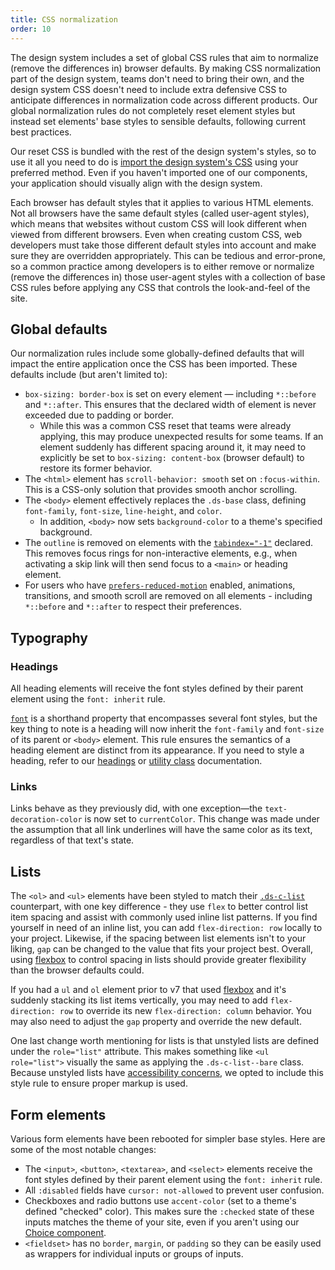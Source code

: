 ```yaml
---
title: CSS normalization
order: 10
---
```



The design system includes a set of global CSS rules that aim to normalize (remove the differences in) browser defaults. By making CSS normalization part of the design system, teams don't need to bring their own, and the design system CSS doesn't need to include extra defensive CSS to anticipate differences in normalization code across different products. Our global normalization rules do not completely reset element styles but instead set elements' base styles to sensible defaults, following current best practices.

Our reset CSS is bundled with the rest of the design system's styles, so to use it all you need to do is [import the design system's CSS](/getting-started/for-developers/#including-the-css) using your preferred method. Even if you haven't imported one of our components, your application should visually align with the design system.

<Alert heading="Why do we need to normalize CSS?" className="ds-u-measure--wide">

  Each browser has default styles that it applies to various HTML elements. Not all browsers have the same default styles (called user-agent styles), which means that websites without custom CSS will look different when viewed from different browsers. Even when creating custom CSS, web developers must take those different default styles into account and make sure they are overridden appropriately. This can be tedious and error-prone, so a common practice among developers is to either remove or normalize (remove the differences in) those user-agent styles with a collection of base CSS rules before applying any CSS that controls the look-and-feel of the site.

</Alert>

## Global defaults

Our normalization rules include some globally-defined defaults that will impact the entire application once the CSS has been imported. These defaults include (but aren't limited to):

- `box-sizing: border-box` is set on every element — including `*::before` and `*::after`. This ensures that the declared width of element is never exceeded due to padding or border.
  - While this was a common CSS reset that teams were already applying, this may produce unexpected results for some teams. If an element suddenly has different spacing around it, it may need to explicitly be set to `box-sizing: content-box` (browser default) to restore its former behavior.
- The `<html>` element has `scroll-behavior: smooth` set on `:focus-within`. This is a CSS-only solution that provides smooth anchor scrolling.
- The `<body>` element effectively replaces the `.ds-base` class, defining `font-family`, `font-size`, `line-height`, and `color`.
  - In addition, `<body>` now sets `background-color` to a theme's specified background.
- The `outline` is removed on elements with the [`tabindex="-1"`](https://developer.mozilla.org/en-US/docs/Web/HTML/Global_attributes/tabindex) declared. This removes focus rings for non-interactive elements, e.g., when activating a skip link will then send focus to a `<main>` or heading element.
- For users who have [`prefers-reduced-motion`](https://developer.mozilla.org/en-US/docs/Web/CSS/@media/prefers-reduced-motion) enabled, animations, transitions, and smooth scroll are removed on all elements - including `*::before` and `*::after` to respect their preferences.

## Typography

### Headings

All heading elements will receive the font styles defined by their parent element using the `font: inherit` rule. 

[`font`](https://developer.mozilla.org/en-US/docs/Web/CSS/font) is a shorthand property that encompasses several font styles, but the key thing to note is a heading will now inherit the `font-family` and `font-size` of its parent or `<body>` element. This rule ensures the semantics of a heading element are distinct from its appearance. If you need to style a heading, refer to our [headings](/foundation/typography/headings/) or [utility class](/utilities/overview/) documentation.

### Links

Links behave as they previously did, with one exception—the `text-decoration-color` is now set to `currentColor`. This change was made under the assumption that all link underlines will have the same color as its text, regardless of that text's state.

## Lists

The `<ol>` and `<ul>` elements have been styled to match their [`.ds-c-list`](/foundation/typography/list/) counterpart, with one key difference - they use `flex` to better control list item spacing and assist with commonly used inline list patterns. If you find yourself in need of an inline list, you can add `flex-direction: row` locally to your project. Likewise, if the spacing between list elements isn't to your liking, `gap` can be changed to the value that fits your project best. Overall, using [flexbox](/utilities/flexbox/) to control spacing in lists should provide greater flexibility than the browser defaults could.

<Alert heading="My inline list is broken!" variation="warn" className="ds-u-measure--wide">

  If you had a `ul` and `ol` element prior to v7 that used [flexbox](/utilities/flexbox/) and it's suddenly stacking its list items vertically, you may need to add `flex-direction: row` to override its new `flex-direction: column` behavior. You may also need to adjust the `gap` property and override the new default.

</Alert>

One last change worth mentioning for lists is that unstyled lists are defined under the `role="list"` attribute. This makes something like `<ul role="list">` visually the same as applying the `.ds-c-list--bare` class. Because unstyled lists have [accessibility concerns](https://developer.mozilla.org/en-US/docs/Web/CSS/list-style-type#accessibility_concerns), we opted to include this style rule to ensure proper markup is used.

## Form elements

Various form elements have been rebooted for simpler base styles. Here are some of the most notable changes:

- The `<input>`, `<button>`, `<textarea>`, and `<select>` elements receive the font styles defined by their parent element using the `font: inherit` rule. 
- All `:disabled` fields have `cursor: not-allowed` to prevent user confusion.
- Checkboxes and radio buttons use `accent-color` (set to a theme's defined "checked" color). This makes sure the `:checked` state of these inputs matches the theme of your site, even if you aren't using our [Choice component](/components/checkbox/).
- `<fieldset>` has no `border`, `margin`, or `padding` so they can be easily used as wrappers for individual inputs or groups of inputs.
